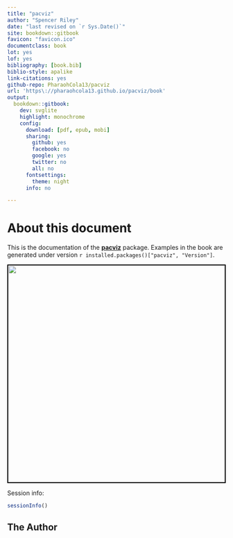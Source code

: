 ```yaml
---
title: "pacviz"
author: "Spencer Riley"
date: "last revised on `r Sys.Date()`"
site: bookdown::gitbook
favicon: "favicon.ico"
documentclass: book
lot: yes
lof: yes
bibliography: [book.bib]
biblio-style: apalike
link-citations: yes
github-repo: PharaohCola13/pacviz
url: 'https\://pharaohcola13.github.io/pacviz/book'
output:
  bookdown::gitbook:
    dev: svglite
    highlight: monochrome
    config:
      download: [pdf, epub, mobi]
      sharing:
        github: yes
        facebook: no
        google: yes
        twitter: no
        all: no
      fontsettings:
        theme: night
      info: no

---
```

<!-- default, tango, pygments, kate, monochrome, espresso, zenburn, and haddock -->
# About this document {-}

This is the documentation of the
[**pacviz**](https://cran.r-project.org/package=pacviz) package. Examples
in the book are generated under version `r installed.packages()["pacviz", "Version"]`.

<img src="images/cover.png" style="width:500px;border:2px solid black;" />

Session info:

```r
sessionInfo()
```

## The Author {-}
